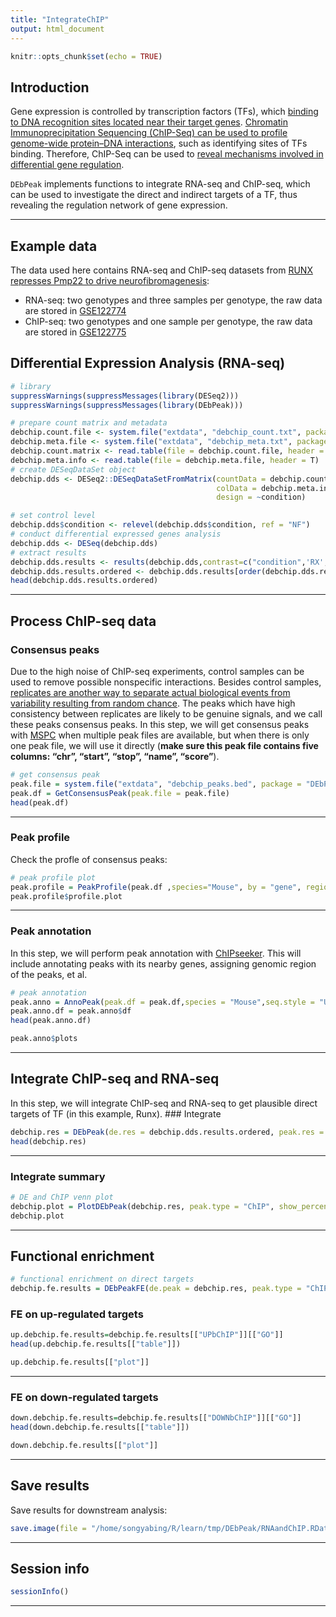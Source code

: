 ```yaml
---
title: "IntegrateChIP"
output: html_document
---
```


```r
knitr::opts_chunk$set(echo = TRUE)
```

## Introduction
Gene expression is controlled by transcription factors (TFs), which [binding to DNA recognition sites located near their target genes](https://www.nature.com/articles/s41467-019-14217-8). [Chromatin Immunoprecipitation Sequencing (ChIP-Seq) can be used to profile genome-wide protein–DNA interactions](https://www.nature.com/articles/nrg2641), such as identifying sites of TFs binding. Therefore, ChIP-Seq can be used to [reveal mechanisms involved in differential gene regulation](https://www.ncbi.nlm.nih.gov/pmc/articles/PMC4614920/).

`DEbPeak` implements functions to integrate RNA-seq and ChIP-seq, which can be used to investigate the direct and indirect targets of a TF, thus revealing the regulation network of gene expression.

<hr />

## Example data
The data used here contains RNA-seq and ChIP-seq datasets from [RUNX represses Pmp22 to drive neurofibromagenesis](https://www.science.org/doi/10.1126/sciadv.aau8389): 

* RNA-seq: two genotypes and three samples per genotype, the raw data are stored in [GSE122774](https://www.ncbi.nlm.nih.gov/geo/query/acc.cgi?acc=GSE122774)
* ChIP-seq: two genotypes and one sample per genotype, the raw data are stored in [GSE122775](https://www.ncbi.nlm.nih.gov/geo/query/acc.cgi?acc=GSE122775)

## Differential Expression Analysis (RNA-seq)
```r
# library
suppressWarnings(suppressMessages(library(DESeq2)))
suppressWarnings(suppressMessages(library(DEbPeak)))

# prepare count matrix and metadata
debchip.count.file <- system.file("extdata", "debchip_count.txt", package = "DEbPeak")
debchip.meta.file <- system.file("extdata", "debchip_meta.txt", package = "DEbPeak")
debchip.count.matrix <- read.table(file = debchip.count.file, header = T, sep = "\t")
debchip.meta.info <- read.table(file = debchip.meta.file, header = T)
# create DESeqDataSet object
debchip.dds <- DESeq2::DESeqDataSetFromMatrix(countData = debchip.count.matrix, 
                                              colData = debchip.meta.info, 
                                              design = ~condition)

# set control level
debchip.dds$condition <- relevel(debchip.dds$condition, ref = "NF")
# conduct differential expressed genes analysis
debchip.dds <- DESeq(debchip.dds)
# extract results
debchip.dds.results <- results(debchip.dds,contrast=c("condition",'RX','NF'))
debchip.dds.results.ordered <- debchip.dds.results[order(debchip.dds.results$log2FoldChange,decreasing = TRUE),]
head(debchip.dds.results.ordered)
```

<hr />

## Process ChIP-seq data
### Consensus peaks
Due to the high noise of ChIP-seq experiments, control samples can be used to remove possible nonspecific interactions. Besides control samples, [replicates are another way to separate actual biological events from variability resulting from random chance](https://www.ncbi.nlm.nih.gov/pmc/articles/PMC3962196/). The peaks which have high consistency between replicates are likely to be genuine signals, and we call these peaks consensus peaks. In this step, we will get consensus peaks with [MSPC](https://genometric.github.io/MSPC/docs/quick_start/) when multiple peak files are available, but when there is only one peak file, we will use it directly (**make sure this peak file contains five columns: "chr", "start", "stop", "name", "score"**).
```r
# get consensus peak
peak.file = system.file("extdata", "debchip_peaks.bed", package = "DEbPeak")
peak.df = GetConsensusPeak(peak.file = peak.file)
head(peak.df)
```

<hr />

### Peak profile
Check the profle of consensus peaks:
```r
# peak profile plot
peak.profile = PeakProfile(peak.df ,species="Mouse", by = "gene", region.type = "body", nbin = 800)
peak.profile$profile.plot
```

<hr />

### Peak annotation
In this step, we will perform peak annotation with [ChIPseeker](https://bioconductor.org/packages/release/bioc/vignettes/ChIPseeker/inst/doc/ChIPseeker.html). This will include annotating peaks with its nearby genes, assigning genomic region of the peaks, et al.
```r
# peak annotation
peak.anno = AnnoPeak(peak.df = peak.df,species = "Mouse",seq.style = "UCSC",up.dist = 20000,down.dist = 20000)
peak.anno.df = peak.anno$df
head(peak.anno.df)
```

```r
peak.anno$plots
```

<hr />

## Integrate ChIP-seq and RNA-seq
In this step, we will integrate ChIP-seq and RNA-seq to get plausible direct targets of TF (in this example, Runx).
### Integrate
```r
debchip.res = DEbPeak(de.res = debchip.dds.results.ordered, peak.res = peak.anno.df, peak.anno.key = "Promoter", merge.key="SYMBOL")
head(debchip.res)
```

<hr />

### Integrate summary
```r
# DE and ChIP venn plot
debchip.plot = PlotDEbPeak(debchip.res, peak.type = "ChIP", show_percentage=FALSE)
debchip.plot
```

<hr />

## Functional enrichment
```r
# functional enrichment on direct targets
debchip.fe.results = DEbPeakFE(de.peak = debchip.res, peak.type = "ChIP", gene.type = "ENTREZID", species="Mouse",save = F)
```

### FE on up-regulated targets 
```r
up.debchip.fe.results=debchip.fe.results[["UPbChIP"]][["GO"]]
head(up.debchip.fe.results[["table"]])

up.debchip.fe.results[["plot"]]
```

<hr />

### FE on down-regulated targets
```r
down.debchip.fe.results=debchip.fe.results[["DOWNbChIP"]][["GO"]]
head(down.debchip.fe.results[["table"]])

down.debchip.fe.results[["plot"]]
```

<hr />

## Save results
Save results for downstream analysis:
```r
save.image(file = "/home/songyabing/R/learn/tmp/DEbPeak/RNAandChIP.RData")
```

<hr />

## Session info
```r
sessionInfo()
```

<hr />



